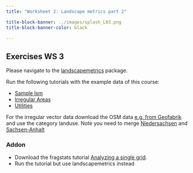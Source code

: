 ```yaml
---
title: "Worksheet 2: Landscape metrics part 2"

title-block-banner: ../images/splash_L03.png
title-block-banner-color: black

---
```


## Exercises WS 3


Please navigate to the [landscapemetrics](https://r-spatialecology.github.io/landscapemetrics/index.html) package.

Run the following tutorials with the example data of this course:

::: {.callout-tip appearance="minimal"}
-   [Sample lsm](https://r-spatialecology.github.io/landscapemetrics/articles/guide_sample_lsm.html)
-   [Irregular Areas](https://r-spatialecology.github.io/landscapemetrics/articles/irregular_areas.html)
-   [Utilities](https://r-spatialecology.github.io/landscapemetrics/articles/utility.html)
:::

For the irregular vector data download the OSM data [e.g. from Geofabrik](https://download.geofabrik.de/) and use the category landuse. Note you need to merge [Niedersachsen](https://download.geofabrik.de/europe/germany/niedersachsen.html) and [Sachsen-Anhalt](https://download.geofabrik.de/europe/germany/sachsen-anhalt.html)


### Addon
::: {.callout-tip appearance="minimal"}


- Download the fragstats tutorial [Analyzing a single grid](https://www.fragstats.org/download/Tutorial_2.zip).
- Run the tutorial but use landscapemetrics instead

:::
